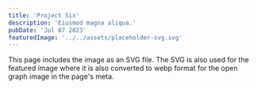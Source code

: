 ```yaml
---
title: 'Project Six'
description: 'Eiusmod magna aliqua.'
pubDate: 'Jul 07 2023'
featuredImage: '../../assets/placeholder-svg.svg'
---
```



This page includes the image as an SVG file. The SVG is also used for the featured image where it is also converted to webp format for the open graph image in the page's meta.


<ProjectImage path={image1} alt="###"/>
